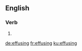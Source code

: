 
==English==

===Verb===
{{head|en|present participle}}

# {{present participle of|effuse|lang=en}}

[[de:effusing]]
[[fr:effusing]]
[[ku:effusing]]